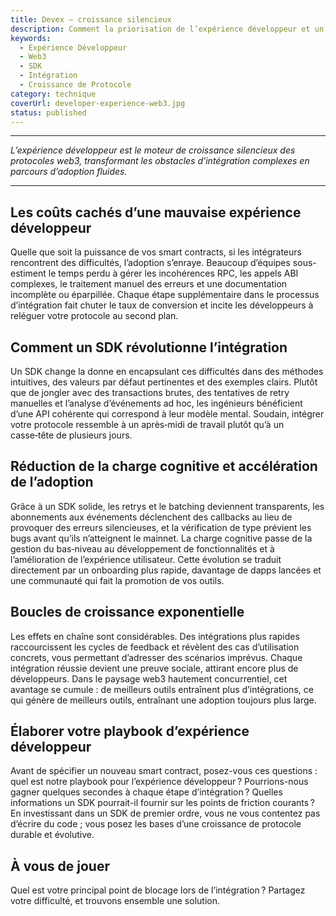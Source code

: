 ```yaml
---
title: Devex – croissance silencieux
description: Comment la priorisation de l’expérience développeur et un SDK robuste peuvent faciliter l’intégration et générer une croissance exponentielle pour votre protocole web3.
keywords:
  - Expérience Développeur
  - Web3
  - SDK
  - Intégration
  - Croissance de Protocole
category: technique
coverUrl: developer-experience-web3.jpg
status: published
---
```


---

_L’expérience développeur est le moteur de croissance silencieux des protocoles web3, transformant les obstacles d’intégration complexes en parcours d’adoption fluides._

---

## Les coûts cachés d’une mauvaise expérience développeur

Quelle que soit la puissance de vos smart contracts, si les intégrateurs rencontrent des difficultés, l’adoption s’enraye. Beaucoup d’équipes sous-estiment le temps perdu à gérer les incohérences RPC, les appels ABI complexes, le traitement manuel des erreurs et une documentation incomplète ou éparpillée. Chaque étape supplémentaire dans le processus d’intégration fait chuter le taux de conversion et incite les développeurs à reléguer votre protocole au second plan.

## Comment un SDK révolutionne l’intégration

Un SDK change la donne en encapsulant ces difficultés dans des méthodes intuitives, des valeurs par défaut pertinentes et des exemples clairs. Plutôt que de jongler avec des transactions brutes, des tentatives de retry manuelles et l’analyse d’événements ad hoc, les ingénieurs bénéficient d’une API cohérente qui correspond à leur modèle mental. Soudain, intégrer votre protocole ressemble à un après‑midi de travail plutôt qu’à un casse‑tête de plusieurs jours.

## Réduction de la charge cognitive et accélération de l’adoption

Grâce à un SDK solide, les retrys et le batching deviennent transparents, les abonnements aux événements déclenchent des callbacks au lieu de provoquer des erreurs silencieuses, et la vérification de type prévient les bugs avant qu’ils n’atteignent le mainnet. La charge cognitive passe de la gestion du bas‑niveau au développement de fonctionnalités et à l’amélioration de l’expérience utilisateur. Cette évolution se traduit directement par un onboarding plus rapide, davantage de dapps lancées et une communauté qui fait la promotion de vos outils.

## Boucles de croissance exponentielle

Les effets en chaîne sont considérables. Des intégrations plus rapides raccourcissent les cycles de feedback et révèlent des cas d’utilisation concrets, vous permettant d’adresser des scénarios imprévus. Chaque intégration réussie devient une preuve sociale, attirant encore plus de développeurs. Dans le paysage web3 hautement concurrentiel, cet avantage se cumule : de meilleurs outils entraînent plus d’intégrations, ce qui génère de meilleurs outils, entraînant une adoption toujours plus large.

## Élaborer votre playbook d’expérience développeur

Avant de spécifier un nouveau smart contract, posez-vous ces questions : quel est notre playbook pour l’expérience développeur ? Pourrions-nous gagner quelques secondes à chaque étape d’intégration ? Quelles informations un SDK pourrait-il fournir sur les points de friction courants ? En investissant dans un SDK de premier ordre, vous ne vous contentez pas d’écrire du code ; vous posez les bases d’une croissance de protocole durable et évolutive.

## À vous de jouer

Quel est votre principal point de blocage lors de l’intégration ? Partagez votre difficulté, et trouvons ensemble une solution.
